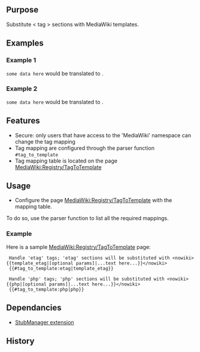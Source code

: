 {{Extension
|name        = TagToTemplate
|status      = beta
|type        = extended syntax
|hook1       = ParserBeforeStrip
|author      = [[user:jldupont|Jean-Lou Dupont]]
|image       =
|version     = 1.0.2
|update      =
|mediawiki   = 1.10, 1.11
|download    = [http://mediawiki.googlecode.com/svn/tags/TagToTemplate SVN]
|readme      =
|changelog   = See SVN ($Id: TagToTemplate.doc.wikitext 797 2008-01-01 21:08:35Z JeanLou.dupont $)
|description = 
|parameters  =
|rights      =
|example     =
}}
== Purpose ==
Substitute < tag > sections with MediaWiki templates.

== Examples ==
=== Example 1 ===
<code><etag>some data here</etag></code> would be translated to <code>{{etag||some data here}}</code>.
=== Example 2 ===
<code><etag params here>some data here</etag></code> would be translated to <code>{{etag|params here|some data here}}</code>.

== Features ==
* Secure: only users that have access to the 'MediaWiki' namespace can change the tag mapping
* Tag mapping are configured through the parser function <code>#tag_to_template</code>
* Tag mapping table is located on the page [[MediaWiki:Registry/TagToTemplate]]

== Usage ==
* Configure the page [[MediaWiki:Registry/TagToTemplate]] with the mapping table. 
To do so, use the parser function to list all the required mappings.
=== Example ===
Here is a sample [[MediaWiki:Registry/TagToTemplate]] page:
<pre>
 Handle 'etag' tags; 'etag' sections will be substituted with <nowiki>{{template_etag|[optional params]|...text here...}}</nowiki>
 {{#tag_to_template:etag|template_etag}}

 Handle 'php' tags; 'php' sections will be substituted with <nowiki>{{php|[optional params]|...text here...}}</nowiki>
 {{#tag_to_template:php|php}}
</pre>

== Dependancies ==
* [[Extension:StubManager|StubManager extension]]

{{Pear|TagToTemplate}}

== History ==
